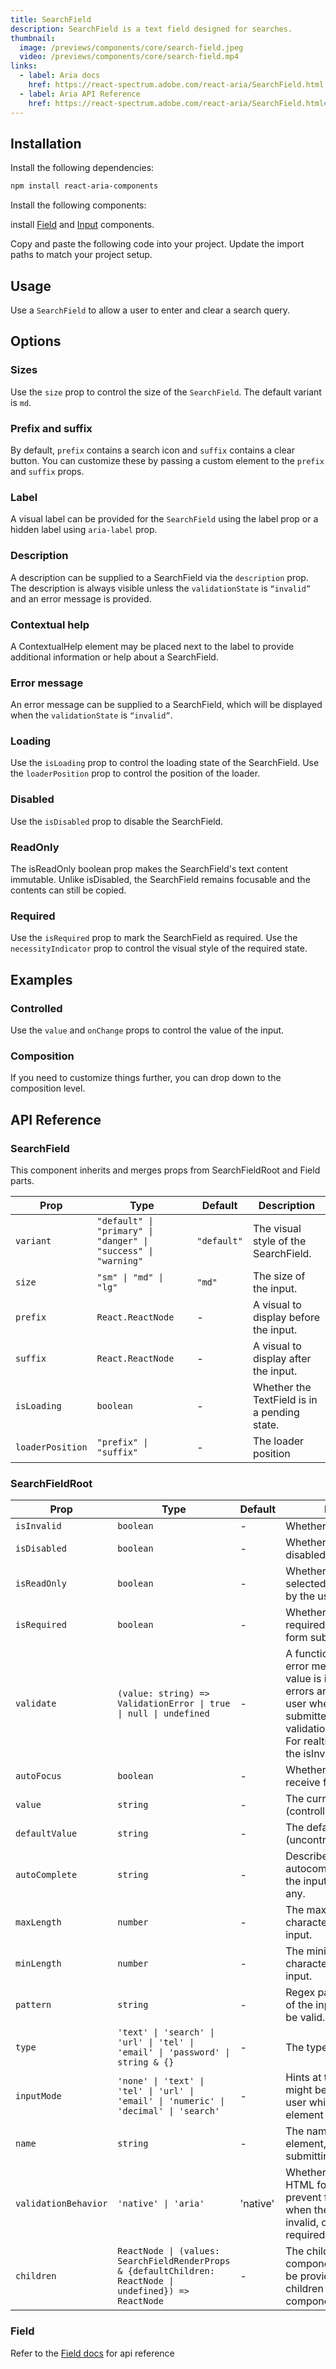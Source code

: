```yaml
---
title: SearchField
description: SearchField is a text field designed for searches.
thumbnail:
  image: /previews/components/core/search-field.jpeg
  video: /previews/components/core/search-field.mp4
links:
  - label: Aria docs
    href: https://react-spectrum.adobe.com/react-aria/SearchField.html
  - label: Aria API Reference
    href: https://react-spectrum.adobe.com/react-aria/SearchField.html#props
---
```


<ComponentPreview name="demos/components/core/search-field/default" className="max-w-[250px]" />

## Installation

<Steps>
  <Step>Install the following dependencies:</Step>

```bash
npm install react-aria-components
```

<Step>Install the following components:</Step>

install [Field](/inputs/field) and [Input](/inputs/input) components.

  <Step>Copy and paste the following code into your project.</Step>
  <ComponentSource name="components/core/default/search-field" />
  <Step>Update the import paths to match your project setup.</Step>
</Steps>

## Usage

Use a `SearchField` to allow a user to enter and clear a search query.

## Options

### Sizes

Use the `size` prop to control the size of the `SearchField`. The default variant is `md`.

<ComponentPreview name="demos/components/core/search-field/sizes" className="max-w-lg" />

### Prefix and suffix

By default, `prefix` contains a search icon and `suffix` contains a clear button. You can customize these by passing a custom element to the `prefix` and `suffix` props.

<ComponentPreview
  name="demos/components/core/search-field/prefix-and-suffix"
  className="max-w-[250px]"
/>

### Label

A visual label can be provided for the `SearchField` using the label prop or a hidden label using `aria-label` prop.

<ComponentPreview name="demos/components/core/search-field/label" className="max-w-[250px]" />

### Description

A description can be supplied to a SearchField via the `description` prop. The description is always visible unless the `validationState` is `“invalid”` and an error message is provided.

<ComponentPreview name="demos/components/core/search-field/description" className="max-w-[250px]" />

### Contextual help

A ContextualHelp element may be placed next to the label to provide additional information or help about a SearchField.

<ComponentPreview
  name="demos/components/core/search-field/contextual-help"
  className="max-w-[250px]"
/>

### Error message

An error message can be supplied to a SearchField, which will be displayed when the `validationState` is `“invalid”`.

<ComponentPreview
  name="demos/components/core/search-field/error-message"
  className="max-w-[250px]"
/>

### Loading

Use the `isLoading` prop to control the loading state of the SearchField.
Use the `loaderPosition` prop to control the position of the loader.

<ComponentPreview name="demos/components/core/search-field/loading" className="max-w-xs" />

### Disabled

Use the `isDisabled` prop to disable the SearchField.

<ComponentPreview name="demos/components/core/search-field/disabled" className="max-w-[250px]" />

### ReadOnly

The isReadOnly boolean prop makes the SearchField's text content immutable. Unlike isDisabled, the SearchField remains focusable and the contents can still be copied.

<ComponentPreview name="demos/components/core/search-field/read-only" className="max-w-[250px]" />

### Required

Use the `isRequired` prop to mark the SearchField as required.
Use the `necessityIndicator` prop to control the visual style of the required state.

<ComponentPreview name="demos/components/core/search-field/required" className="max-w-sm" />

## Examples

### Controlled

Use the `value` and `onChange` props to control the value of the input.

<ComponentPreview name="demos/components/core/search-field/controlled" className="max-w-[250px]" />

### Composition

If you need to customize things further, you can drop down to the composition level.

<ComponentPreview name="demos/components/core/search-field/composition" className="max-w-[250px]" />

## API Reference

### SearchField

This component inherits and merges props from SearchFieldRoot and Field parts.

| Prop             | Type                                                           | Default     | Description                                  |
| ---------------- | -------------------------------------------------------------- | ----------- | -------------------------------------------- |
| `variant`        | `"default" \| "primary" \| "danger" \| "success" \| "warning"` | `"default"` | The visual style of the SearchField.         |
| `size`           | `"sm" \| "md" \| "lg"`                                         | `"md"`      | The size of the input.                       |
| `prefix`         | `React.ReactNode`                                              | -           | A visual to display before the input.        |
| `suffix`         | `React.ReactNode`                                              | -           | A visual to display after the input.         |
| `isLoading`      | `boolean`                                                      | -           | Whether the TextField is in a pending state. |
| `loaderPosition` | `"prefix" \| "suffix"`                                         | -           | The loader position                          |

### SearchFieldRoot

| Prop                 | Type                                                                                                     | Default  | Description                                                                                                                                                                                                                           |
| -------------------- | -------------------------------------------------------------------------------------------------------- | -------- | ------------------------------------------------------------------------------------------------------------------------------------------------------------------------------------------------------------------------------------- |
| `isInvalid`          | `boolean`                                                                                                | -        | Whether the value is invalid.                                                                                                                                                                                                         |
| `isDisabled`         | `boolean`                                                                                                | -        | Whether the input is disabled.                                                                                                                                                                                                        |
| `isReadOnly`         | `boolean`                                                                                                | -        | Whether the input can be selected but not changed by the user.                                                                                                                                                                        |
| `isRequired`         | `boolean`                                                                                                | -        | Whether user input is required on the input before form submission.                                                                                                                                                                   |
| `validate`           | `(value: string) => ValidationError \| true \| null \| undefined`                                        | -        | A function that returns an error message if a given value is invalid. Validation errors are displayed to the user when the form is submitted if validationBehavior="native". For realtime validation, use the isInvalid prop instead. |
| `autoFocus`          | `boolean`                                                                                                | -        | Whether the element should receive focus on render.                                                                                                                                                                                   |
| `value`              | `string`                                                                                                 | -        | The current value (controlled).                                                                                                                                                                                                       |
| `defaultValue`       | `string`                                                                                                 | -        | The default value (uncontrolled).                                                                                                                                                                                                     |
| `autoComplete`       | `string`                                                                                                 | -        | Describes the type of autocomplete functionality the input should provide if any.                                                                                                                                                     |
| `maxLength`          | `number`                                                                                                 | -        | The maximum number of characters supported by the input.                                                                                                                                                                              |
| `minLength`          | `number`                                                                                                 | -        | The minimum number of characters required by the input.                                                                                                                                                                               |
| `pattern`            | `string`                                                                                                 | -        | Regex pattern that the value of the input must match to be valid.                                                                                                                                                                     |
| `type`               | `'text' \| 'search' \| 'url' \| 'tel' \| 'email' \| 'password' \| string & {}`                           | -        | The type of input to render.                                                                                                                                                                                                          |
| `inputMode`          | `'none' \| 'text' \| 'tel' \| 'url' \| 'email' \| 'numeric' \| 'decimal' \| 'search'`                    | -        | Hints at the type of data that might be entered by the user while editing the element or its contents.                                                                                                                                |
| `name`               | `string`                                                                                                 | -        | The name of the input element, used when submitting an HTML form.                                                                                                                                                                     |
| `validationBehavior` | `'native' \| 'aria'`                                                                                     | 'native' | Whether to use native HTML form validation to prevent form submission when the value is missing or invalid, or mark the field as required or invalid via ARIA.                                                                        |
| `children`           | `ReactNode \| (values: SearchFieldRenderProps & {defaultChildren: ReactNode \| undefined}) => ReactNode` | -        | The children of the component. A function may be provided to alter the children based on component state.                                                                                                                             |

### Field

Refer to the [Field docs](/components/inputs/field) for api reference
